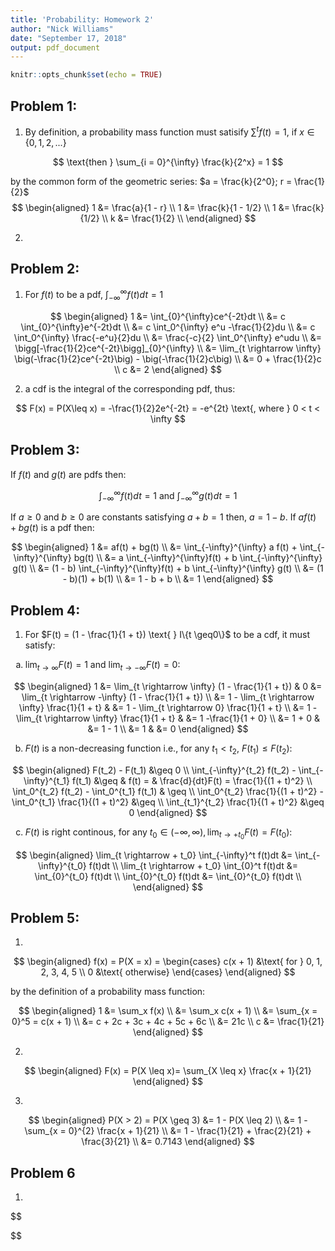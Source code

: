 ```yaml
---
title: 'Probability: Homework 2'
author: "Nick Williams"
date: "September 17, 2018"
output: pdf_document
---
```


```r
knitr::opts_chunk$set(echo = TRUE)
```

## Problem 1: 

(1) By definition, a probability mass function must satisify $\sum^t f(t) = 1$, if $x \in \{0, 1, 2, ...\}$

$$
\text{then } \sum_{i = 0}^{\infty} \frac{k}{2^x} = 1 
$$

\hspace{.79cm} by the common form of the geometric series: $a = \frac{k}{2^0}; r = \frac{1}{2}$
$$
\begin{aligned}
1 &= \frac{a}{1 - r} \\
1 &= \frac{k}{1 - 1/2} \\
1 &= \frac{k}{1/2} \\
k &= \frac{1}{2} \\
\end{aligned}
$$

(2) 


## Problem 2: 

(1) For $f(t)$ to be a pdf, $\int_{-\infty}^{\infty}f(t)dt = 1$

$$
\begin{aligned}
1 &= \int_{0}^{\infty}ce^{-2t}dt \\
 &= c \int_{0}^{\infty}e^{-2t}dt \\
 &= c \int_0^{\infty} e^u -\frac{1}{2}du \\
 &= c \int_0^{\infty} \frac{-e^u}{2}du \\
 &= \frac{-c}{2} \int_0^{\infty} e^udu \\
 &= \bigg[-\frac{1}{2}ce^{-2t}\bigg]_{0}^{\infty} \\
 &= \lim_{t \rightarrow \infty} \big(-\frac{1}{2}ce^{-2t}\big) - \big(-\frac{1}{2}c\big) \\
 &= 0 + \frac{1}{2}c \\
c &= 2
\end{aligned}
$$

\newpage

(2) a cdf is the integral of the corresponding pdf, thus: 

$$
F(x) = P(X\leq x) = -\frac{1}{2}2e^{-2t} = -e^{2t} \text{, where } 0 < t < \infty
$$ 

## Problem 3: 

If $f(t)$ and $g(t)$ are pdfs then: 

$$
\int_{-\infty}^{\infty} f(t)dt = 1 \text{ and } \int_{-\infty}^{\infty} g(t)dt = 1
$$

If $a \geq 0$ and $b \geq 0$ are constants satisfying $a + b = 1$ then, $a = 1 - b$. If $af(t) + bg(t)$ is a pdf then: 

$$
\begin{aligned}
1 &= af(t) + bg(t) \\
 &= \int_{-\infty}^{\infty} a f(t) + \int_{-\infty}^{\infty} bg(t) \\
 &= a \int_{-\infty}^{\infty}f(t) + b \int_{-\infty}^{\infty} g(t) \\
 &= (1 - b) \int_{-\infty}^{\infty}f(t) + b \int_{-\infty}^{\infty} g(t) \\
 &= (1 - b)(1) + b(1) \\
 &= 1 - b + b \\
 &= 1
\end{aligned}
$$

## Problem 4: 

(1) For $F(t) = (1 - \frac{1}{1 + t}) \text{ } I\{t \geq0\}$ to be a cdf, it must satisfy:

  a. $\lim_{t\rightarrow \infty} F(t) = 1$ and $\lim_{t \rightarrow -\infty} F(t) = 0$:  
  
  $$
  \begin{aligned}
  1 &= \lim_{t \rightarrow \infty} (1 - \frac{1}{1 + t}) & 0 &= \lim_{t \rightarrow -\infty} (1 - \frac{1}{1 + t}) \\
  &= 1 - \lim_{t \rightarrow \infty} \frac{1}{1 + t}     &   &= 1 - \lim_{t \rightarrow 0} \frac{1}{1 + t} \\
  &= 1 - \lim_{t \rightarrow \infty} \frac{1}{1 + t}     &   &= 1 -\frac{1}{1 + 0} \\ 
  &= 1 + 0                                               &   &= 1 - 1 \\
  &= 1                                                   &   &= 0
  \end{aligned}
  $$
  
  b. $F(t)$ is a non-decreasing function i.e., for any $t_1 < t_2$, $F(t_1) \leq F(t_2)$:  
  
  $$
  \begin{aligned}
  F(t_2) - F(t_1) &\geq 0 \\
  \int_{-\infty}^{t_2} f(t_2) - \int_{-\infty}^{t_1} f(t_1) &\geq & f(t) = & \frac{d}{dt}F(t) = \frac{1}{(1 + t)^2} \\
  \int_0^{t_2} f(t_2) - \int_0^{t_1} f(t_1) & \geq \\
  \int_0^{t_2} \frac{1}{(1 + t)^2} - \int_0^{t_1} \frac{1}{(1 + t)^2} &\geq \\
  \int_{t_1}^{t_2} \frac{1}{(1 + t)^2} &\geq 0
  \end{aligned}
  $$
  
  c. $F(t)$ is right continous, for any $t_0 \in (-\infty, \infty), \lim_{t \rightarrow +t_0} F(t) = F(t_0)$: 
  
  $$
  \begin{aligned}
  \lim_{t \rightarrow + t_0} \int_{-\infty}^t f(t)dt &= \int_{-\infty}^{t_0} f(t)dt \\
  \lim_{t \rightarrow + t_0} \int_{0}^t f(t)dt &= \int_{0}^{t_0} f(t)dt \\
  \int_{0}^{t_0} f(t)dt &= \int_{0}^{t_0} f(t)dt \\
  \end{aligned}
  $$
  
  
  
\newpage

## Problem 5:

(1)

$$
\begin{aligned}
f(x) = P(X = x) = 
  \begin{cases}
    c(x + 1) &\text{ for } 0, 1, 2, 3, 4, 5 \\
    0 &\text{ otherwise}
  \end{cases}
\end{aligned}
$$

by the definition of a probability mass function: 

$$
\begin{aligned}
1 &= \sum_x f(x) \\
&= \sum_x c(x + 1) \\
&= \sum_{x = 0}^5 = c(x + 1) \\
&= c + 2c + 3c + 4c + 5c + 6c \\
&= 21c \\
c &= \frac{1}{21}
\end{aligned}
$$

(2)

$$
\begin{aligned}
F(x) = P(X \leq x)= \sum_{X \leq x} \frac{x + 1}{21}
\end{aligned}
$$

(3)

$$
\begin{aligned}
P(X > 2) = P(X \geq 3) &= 1 - P(X \leq 2) \\
&= 1 - \sum_{x = 0}^{2} \frac{x + 1}{21} \\
&= 1 - \frac{1}{21} + \frac{2}{21} + \frac{3}{21} \\
&= 0.7143
\end{aligned}
$$

## Problem 6

(1)

$$

$$






